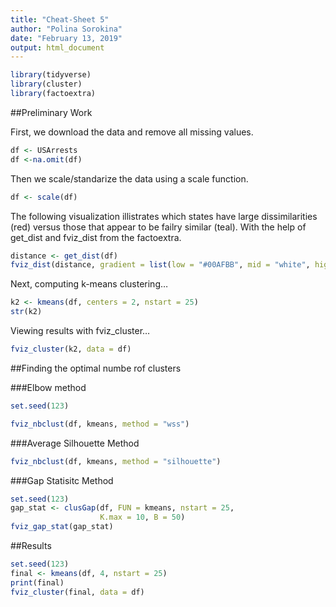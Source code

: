 ```yaml
---
title: "Cheat-Sheet 5"
author: "Polina Sorokina"
date: "February 13, 2019"
output: html_document
---
```


```r

library(tidyverse)  
library(cluster)    
library(factoextra)
```

##Preliminary Work


First, we download the data and remove all missing values.

```r
df <- USArrests
df <-na.omit(df)
```

Then we scale/standarize the data using a scale function.

```r
df <- scale(df)
```

The following visualization illistrates which states have large dissimilarities (red) versus those that appear to be failry similar (teal). With the help of get_dist and fviz_dist from the factoextra.


```r
distance <- get_dist(df)
fviz_dist(distance, gradient = list(low = "#00AFBB", mid = "white", high = "#FC4E07"))
```

Next, computing k-means clustering...

```r
k2 <- kmeans(df, centers = 2, nstart = 25)
str(k2)

```

Viewing results with fviz_cluster...

```r
fviz_cluster(k2, data = df)

```


##Finding the optimal numbe rof clusters

###Elbow method

```r
set.seed(123)

fviz_nbclust(df, kmeans, method = "wss")
```


###Average Silhouette Method

```r
fviz_nbclust(df, kmeans, method = "silhouette")
```


###Gap Statisitc Method

```r
set.seed(123)
gap_stat <- clusGap(df, FUN = kmeans, nstart = 25,
                    K.max = 10, B = 50)
fviz_gap_stat(gap_stat)
```


##Results

```r
set.seed(123)
final <- kmeans(df, 4, nstart = 25)
print(final)
fviz_cluster(final, data = df)
```


